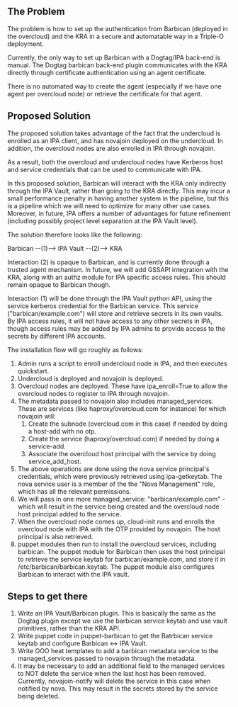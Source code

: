 == The Problem ==

The problem is how to set up the authentication from Barbican (deployed in the overcloud)
and the KRA in a secure and automatable way in a Triple-O deployment.

Currently, the only way to set up Barbican with a Dogtag/IPA back-end is manual.
The Dogtag barbican back-end plugin communicates with the KRA directly through certificate
authentication using an agent certificate.

There is no automated way to create the agent (especially if we have one agent per overcloud node)
or retrieve the certificate for that agent.

== Proposed Solution ==

The proposed solution takes advantage of the fact that the undercloud is enrolled as an IPA
client, and has novajoin deployed on the undercloud.  In addition, the overcloud nodes are
also enrolled in IPA through novajoin.

As a result, both the overcloud and undercloud nodes have Kerberos host and service credentials
that can be used to communicate with IPA.

In this proposed solution, Barbican will interact with the KRA only indirectly through the IPA Vault,
rather than going to the KRA directly.  This may incur a small performance penalty in having
another system in the pipeline, but this is a pipeline which we will need to optimize for many
other use cases.  Moreover, in future, IPA offers a number of advantages for future refinement
(including possibly project level separation at the IPA Vault level).

The solution therefore looks like the following:

Barbican --(1)--> IPA Vault --(2)--> KRA

Interaction (2) is opaque to Barbican, and is currently done through a trusted agent mechanism.
In future, we will add GSSAPI integration with the KRA, along with an authz module for IPA specific
access rules.  This should remain opaque to Barbican though.

Interaction (1) will be done through the IPA Vault python API, using the service kerberos credential
for the Barbican service.  This service ("barbican/example.com") will store and retrieve secrets
in its own vaults.  By IPA access rules, it will not have access to any other secrets in IPA,
though access rules may be added by IPA admins to provide access to the secrets by different IPA accounts.

The installation flow will go roughly as follows:

# Admin runs a script to enroll undercloud node in IPA, and then executes quickstart.
# Undercloud is deployed and novajoin is deployed.
# Overcloud nodes are deployed.  These have ipa_enroll=True to allow the overcloud nodes to register to IPA through novajoin.
# The metadata passed to novajoin also includes managed_services.  These are services (like haproxy/overcloud.com for instance) for which novajoin will:
## Create the subnode (overcloud.com in this case) if needed by doing a host-add with no otp.
## Create the service (haproxy/overcloud.com) if needed by doing a service-add.
## Associate the overcloud host principal with the service by doing service_add_host.
# The above operations are done using the nova service principal's credentials, which were previously retrieved using ipa-getkeytab.  The nova service user is a member of the the "Nova Management" role, which has all the relevant permissions.
# We will pass in one more managed_service: "barbican/example.com" - which will result in the service being created and the overcloud node host principal added to the service.
# When the overcloud node comes up, cloud-init runs and enrolls the overcloud node with IPA with the OTP provided by novajoin.  The host principal is also retrieved.
# puppet modules then run to install the overcloud services, including barbican.  The puppet module for Barbican then uses the host principal to retrieve the service keytab for barbican/example.com, and store it in /etc/barbican/barbican.keytab.  The puppet module also configures Barbican to interact with the IPA vault.

== Steps to get there ==    
# Write an IPA Vault/Barbican plugin.  This is basically the same as the Dogtag plugin except we use the barbican service keytab and use vault primitives, rather than the KRA API.
# Write puppet code in puppet-barbican to get the Batrbican service keytab and configure Barbican <-> IPA Vault.
# Write OOO heat templates to add a barbican metadata service to the managed_services passed to novajoin through the metadata.
# It may be necessary to add an additional field to the managed services to NOT delete the service when the last host has been removed.  Currently, novajoin-notify will delete the service in this case when notified by nova.  This may result in the secrets stored by the service being deleted.